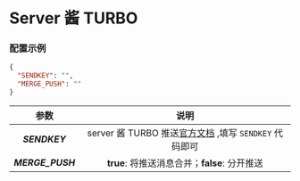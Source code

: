 
<Cards>
  <Card
    title="BARK"
    href="/settings/notify/bark"
  />
  <Card
    title="CoolPush"
    href="/settings/notify/coolpush"
  />
  <Card
    title="钉钉"
    href="/settings/notify/dingtalk"
  />
  <Card
    title="飞书"
    href="/settings/notify/feishu"
  />
  <Card
    title="PushPlus"
    href="/settings/notify/pushplus"
  />
  <Card
    title="Qmsg 酱"
    href="/settings/notify/qmsg"
  />
  <Card
    title="企业微信应用消息"
    href="/settings/notify/qywx"
  />
  <Card
    title="企业微信群机器人"
    href="/settings/notify/qywxrobot"
  />
  <Card
    title="Server 酱"
    href="/settings/notify/server"
  />
  <Card
    title="Telegram"
    href="/settings/notify/telegram"
  />
  <Card
    title="Server 酱 TURBO"
    href="/settings/notify/turbo"
  />
  <Card
    title="Ntfy"
    href="/settings/notify/ntfy"
  />
  <Card
    title="Gotify"
    href="/settings/notify/gotify"
  />
</Cards>

# Server 酱 TURBO

### 配置示例

```json filename="config.json" copy
{
  "SENDKEY": "",
  "MERGE_PUSH": ""
}
```

|       参数       |                                         说明                                          |
| :--------------: | :-----------------------------------------------------------------------------------: |
|  _**SENDKEY**_   | server 酱 TURBO 推送[官方文档](https://sct.ftqq.com/sendkey) ,填写 `SENDKEY` 代码即可 |
| _**MERGE_PUSH**_ |                     **true**: 将推送消息合并；**false**: 分开推送                     |

